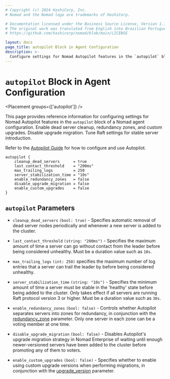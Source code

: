```yaml
---
# Copyright (c) 2024 HashiCorp, Inc.
# Nomad and the Nomad logo are trademarks of HashiCorp.

# Documentation licensed under the Business Source License, Version 1.1.
# The original work was translated from English into Brazilian Portuguese.
# https://github.com/hashicorp/nomad/blob/main/LICENSE

layout: docs
page_title: autopilot Block in Agent Configuration
description: >-
  Configure settings for Nomad Autopilot features in the `autopilot` block of a Nomad agent configuration. Enable dead server cleanup, redundancy zones, and custom upgrades. Disable upgrade migration. Tune Raft settings for stable server introduction.
---
```


# `autopilot` Block in Agent Configuration

<Placement groups={['autopilot']} />

This page provides reference information for configuring settings for Nomad
Autopilot features in the `autopilot` block of a Nomad agent configuration.
Enable dead server cleanup, redundancy zones, and custom upgrades. Disable
upgrade migration. Tune Raft settings for stable server introduction.

Refer to the [Autopilot Guide](/nomad/docs/manage/autopilot) for
how to configure and use Autopilot.

```hcl
autopilot {
    cleanup_dead_servers      = true
    last_contact_threshold    = "200ms"
    max_trailing_logs         = 250
    server_stabilization_time = "10s"
    enable_redundancy_zones   = false
    disable_upgrade_migration = false
    enable_custom_upgrades    = false
}
```

## `autopilot` Parameters

- `cleanup_dead_servers` `(bool: true)` - Specifies automatic removal of dead
  server nodes periodically and whenever a new server is added to the cluster.

- `last_contact_threshold` `(string: "200ms")` - Specifies the maximum amount of
  time a server can go without contact from the leader before being considered
  unhealthy. Must be a duration value such as `10s`.

- `max_trailing_logs` `(int: 250)` specifies the maximum number of log entries
  that a server can trail the leader by before being considered unhealthy.

- `server_stabilization_time` `(string: "10s")` - Specifies the minimum amount of
  time a server must be stable in the 'healthy' state before being added to the
  cluster. Only takes effect if all servers are running Raft protocol version 3
  or higher. Must be a duration value such as `30s`.

- `enable_redundancy_zones` `(bool: false)` - <EnterpriseAlert inline/> Controls whether
  Autopilot separates servers into zones for redundancy, in conjunction with the
  [redundancy_zone](/nomad/docs/configuration/server#redundancy_zone) parameter.
  Only one server in each zone can be a voting member at one time.

- `disable_upgrade_migration` `(bool: false)` - <EnterpriseAlert inline/> Disables Autopilot's
  upgrade migration strategy in Nomad Enterprise of waiting until enough
  newer-versioned servers have been added to the cluster before promoting any of
  them to voters.

- `enable_custom_upgrades` `(bool: false)` - <EnterpriseAlert inline/> Specifies whether to
  enable using custom upgrade versions when performing migrations, in conjunction with
  the [upgrade_version](/nomad/docs/configuration/server#upgrade_version)
  parameter.
